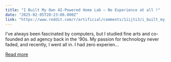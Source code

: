 ```yaml
---
title: "I Built My Own AI-Powered Home Lab – No Experience at all !"
date: "2025-02-05T20:23:06.000Z"
link: "https://www.reddit.com/r/artificial/comments/1iijti3/i_built_my_own_aipowered_home_lab_no_experience/"
---
```


I’ve always been fascinated by computers, but I studied fine arts and co-founded an ad agency back in the '90s. My passion for technology never faded, and recently, I went all in.
 I had zero experien...

[Read more](https://www.reddit.com/r/artificial/comments/1iijti3/i_built_my_own_aipowered_home_lab_no_experience/)
